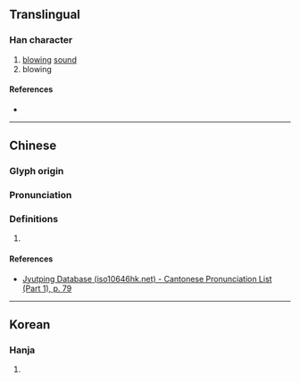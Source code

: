 {{character info}}
==Translingual==

===Han character===
{{Han char|rn=30|rad=口|as=07|sn=10|four=|canj=RBND|ids=⿰口孚}}

# [[blowing]] [[sound]]
# blowing

====References====
* {{Han ref|kx=0191.100|dkj=03675|dj=0410.230|hdz=10631.120|uh=54F9|ud=21753}}

----

==Chinese==
{{zh-forms}}

===Glyph origin===
{{Han etym}}

===Pronunciation===
{{zh-pron
|m=fú
|c=fau4
|mc=y
|oc=y
|cat=
}}

===Definitions===
{{zh-hanzi}}

# {{rfdef|zh}}

====References====
* [http://www.iso10646hk.net/jp/document/download.jsp Jyutping Database (iso10646hk.net) - Cantonese Pronunciation List (Part 1), p. 79]

----

==Korean==

===Hanja===
{{ko-hanja|hangeul=부|rv=bu|mr=pu|y=pwu}}

# {{rfdef|ko|sort=口07}}